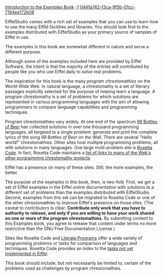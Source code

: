 [[Property:title|Introduction to the Examples Book]]
[[Property:weight|-1]]
[[Property:uuid|044fa742-f3ca-9f5b-01cc-7194ee172b08]]

EiffelStudio comes with a rich set of examples that you can use to learn how to use the many Eiffel facilities and libraries. You should look first to the examples distributed with EiffelStudio as your primary source of samples of Eiffel in use.

The examples in this book are somewhat different in nature and serve a different purpose. 

Although some of the examples included here are provided by Eiffel Software, the intent is that the majority of the entries will contributed by people like you who use Eiffel daily to solve real problems.

The inspiration for this book is the many ''program chrestomathies'' on the World-Wide Web. In natural language, a chrestomathy is a set of literary passages explicitly selected for the purpose of helping learn a language. A program chrestomathy is a set of problems for which solutions are represented in various programming languages with the aim of allowing programmers to compare language capabilities and programming techniques.

Program chrestomathies vary widely. At one end of the spectrum [http://99-bottles-of-beer.net/ 99 Bottles of Beer] has collected solutions in over one thousand programming languages, all targeted to a single problem: generate and print the complete lyrics of the song ''99 Bottles of Beer on the Wall''. There are several "Hello world!" chrestomathies. Other sites host multiple programming problems, all with solutions in many languages. One large multi-problem site is [http://rosettacode.org/wiki/Main_Page Rosetta Code]. In fact, Rosetta Code maintains a [http://rosettacode.org/wiki/Help:Similar_Sites list of links to many of the Web's other programming chrestomathy projects].

Eiffel has a presence on many of these sites. Still, the more examples, the better. 

The purpose of the examples in this book, then, is two-fold. First, we get a set of Eiffel examples in the Eiffel online documentation with solutions to a different set of problems than the examples distributed with EiffelStudio. Second, examples from this set can be migrated to Rosetta Code or one of the other chrestomathies to improve Eiffel's presence on those sites. (The caveat to contributors is clear: '''Contribute only work that you have to authority to release, and only if you are willing to have your work shared on one or more of the program chrestomathies.''' By submitting content to this Examples book, you agree to release that content under terms no more restrictive than the GNU Free Documentation License.)

Sites like Rosetta Code and [http://en.literateprograms.org/LiteratePrograms:Welcome Literate Programs] offer a wide variety of programming problems or tasks for comparison of languages and techniques. Rosetta Code provides an index to the [http://rosettacode.org/wiki/Reports:Tasks_not_implemented_in_Eiffel tasks not yet implemented in Eiffel].

This book should include, but not necessarily be limited to, certain of the problems used as challenges by program chrestomathies. 



